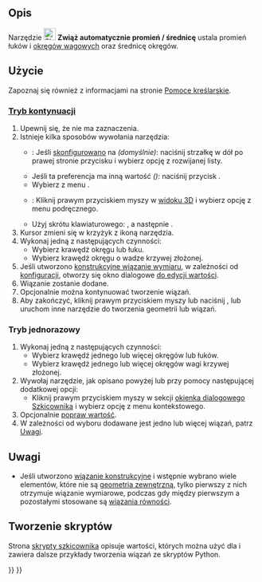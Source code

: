 <languages/>

{{Docnav/pl
|[[Sketcher_ConstrainDiameter/pl|Wiązanie średnicy]]
|[[Sketcher_ConstrainRadius/pl|Wiązanie promienia]]
|[[Sketcher_Workbench/pl|środowisko pracy Szkicownik]]
|IconL=Sketcher_ConstrainDiameter.svg
|IconR=Sketcher_ConstrainRadius.svg
|IconC=Workbench_Sketcher.svg
}}

{{GuiCommand/pl
|Name=Sketcher ConstrainRadiam
|Name/pl=Szkicownik: Zwiąż automatycznie promień / średnicę
|MenuLocation=Szkic → Wiązania szkicownika → Zwiąż automatycznie promień / średnicę
|Workbenches=[[Sketcher_Workbench/pl|Szkicownik]],
|Shortcut={{KEY|K}} {{KEY|S}}
|Version=0.20
|SeeAlso=[[Sketcher_ConstrainRadius/pl|Wiązanie promienia]], [[Sketcher_ConstrainDiameter/pl|Wiązanie średnicy]]
}}

<span id="Description"></span>
==Opis==

Narzędzie [[Image:Sketcher_ConstrainRadiam.svg|24px]] '''Zwiąż automatycznie promień / średnicę''' ustala promień łuków i [[Sketcher_CreateBSpline/pl#Uwagi|okręgów wagowych]] oraz średnicę okręgów.

<span id="Usage"></span>
==Użycie==

Zapoznaj się również z informacjami na stronie [[Sketcher_Workbench/pl#Pomoce_kreślarskie|Pomoce kreślarskie]].

<span id="Continue_mode"></span>
===[[Sketcher_Workbench/pl#Tryby_kontynuacji|Tryb kontynuacji]]===

# Upewnij się, że nie ma zaznaczenia.
# Istnieje kilka sposobów wywołania narzędzia:
#* {{Version/pl|1.0}}: Jeśli {{MenuCommand|Wiązania wymiarów}} [[Sketcher_Preferences/pl#Ogólne|skonfigurowano]] na {{Value|Narzędzie pojedyncze}} ''(domyślnie)'': naciśnij strzałkę w dół po prawej stronie przycisku {{Button|[[Image:Sketcher_Dimension.svg||x16px]][[Image:Toolbar_flyout_arrow.svg|x16px]]}} i wybierz opcję {{MenuCommand|[[Image:Sketcher_ConstrainRadiam.svg|16px]] Zwiąż automatycznie promień / średnicę}} z rozwijanej listy.
#* Jeśli ta preferencja ma inną wartość ''({{VersionMinus/pl|0.21}})'': naciśnij przycisk {{Button|[[Image:Sketcher_ConstrainRadiam.svg|16px]] '''Zwiąż automatycznie promień / średnicę'''}}.
#* Wybierz z menu {{MenuCommand|Szkic → Wiązania szkicownika → [[Image:Sketcher_ConstrainRadiam.svg|16px]] Zwiąż automatycznie promień / średnicę}}.
#* {{Version/pl|1.0}}: Kliknij prawym przyciskiem myszy w [[3D_view/pl|widoku 3D]] i wybierz opcję {{MenuCommand|Wymiar → [[Image:Sketcher_ConstrainRadiam.svg|16px]] Zwiąż automatycznie promień / średnicę}} z menu podręcznego.
#* Użyj skrótu klawiaturowego: {{KEY|K}}, a następnie {{KEY|S}}.
# Kursor zmieni się w krzyżyk z ikoną narzędzia.
# Wykonaj jedną z następujących czynności:
#* Wybierz krawędź okręgu lub łuku.
#* Wybierz krawędź okręgu o wadze krzywej złożonej.
# Jeśli utworzono [[Sketcher_ToggleDrivingConstraint/pl|konstrukcyjne wiązanie wymiaru]], w zależności od [[Sketcher_Preferences/pl#Wyświetlanie|konfiguracji]], otworzy się okno dialogowe [[Sketcher_Workbench/pl#Edycja_wiązań|do edycji wartości]].
# Wiązanie zostanie dodane.
# Opcjonalnie można kontynuować tworzenie wiązań.
# Aby zakończyć, kliknij prawym przyciskiem myszy lub naciśnij {{KEY|Esc}}, lub uruchom inne narzędzie do tworzenia geometrii lub wiązań.

<span id="Run-once_mode"></span>
===Tryb jednorazowy===

# Wykonaj jedną z następujących czynności:
#* Wybierz krawędź jednego lub więcej okręgów lub łuków.
#* Wybierz krawędź jednego lub więcej okręgów wagi krzywej złożonej.
# Wywołaj narzędzie, jak opisano powyżej lub przy pomocy następującej dodatkowej opcji:
#* Kliknij prawym przyciskiem myszy w sekcji {{MenuCommand|Elementy}} [[Sketcher_Dialog/pl|okienka dialogowego Szkicownika]] i wybierz opcję {{MenuCommand|[[Image:Sketcher_ConstrainRadiam.svg|16px]] Zwiąż automatycznie promień / średnicę}} z menu kontekstowego.
# Opcjonalnie [[Sketcher_Workbench/pl#Edycja_wiązań|popraw wartość]].
# W zależności od wyboru dodawane jest jedno lub więcej wiązań, patrz [[#Uwagi|Uwagi]].

<span id="Notes"></span>
==Uwagi==

* Jeśli utworzono [[Sketcher_ToggleDrivingConstraint/pl|wiązanie konstrukcyjne]] i wstępnie wybrano wiele elementów, które nie są [[Sketcher_External/pl|geometria zewnętrzną]], tylko pierwszy z nich otrzymuje wiązanie wymiarowe, podczas gdy między pierwszym a pozostałymi stosowane są [[Sketcher_ConstrainEqual/pl|wiązania równości]].

<span id="Scripting"></span>
==Tworzenie skryptów==

{{Code|code=
Sketch.addConstraint(Sketcher.Constraint('Radius', ArcOrCircle, App.Units.Quantity('123.0 mm')))
Sketch.addConstraint(Sketcher.Constraint('Diameter', ArcOrCircle, App.Units.Quantity('246.0 mm')))
}}

Strona [[Sketcher_scripting/pl|skrypty szkicownika]] opisuje wartości, których można użyć dla {{incode|ArcOrCircle}} i zawiera dalsze przykłady tworzenia wiązań ze skryptów Python.


{{Docnav/pl
|[[Sketcher_ConstrainDistance/pl|Wiązanie odległości]]
|[[Sketcher_ConstrainRadius/pl|Wiązanie promienia]]
|[[Sketcher_Workbench/pl|środowisko pracy Szkicownik]]
|IconL=Sketcher_ConstrainDistance.svg
|IconR=Sketcher_ConstrainRadius.svg
|IconC=Workbench_Sketcher.svg
}}

{{Sketcher_Tools_navi{{#translation:}}}}
{{Userdocnavi{{#translation:}}}}